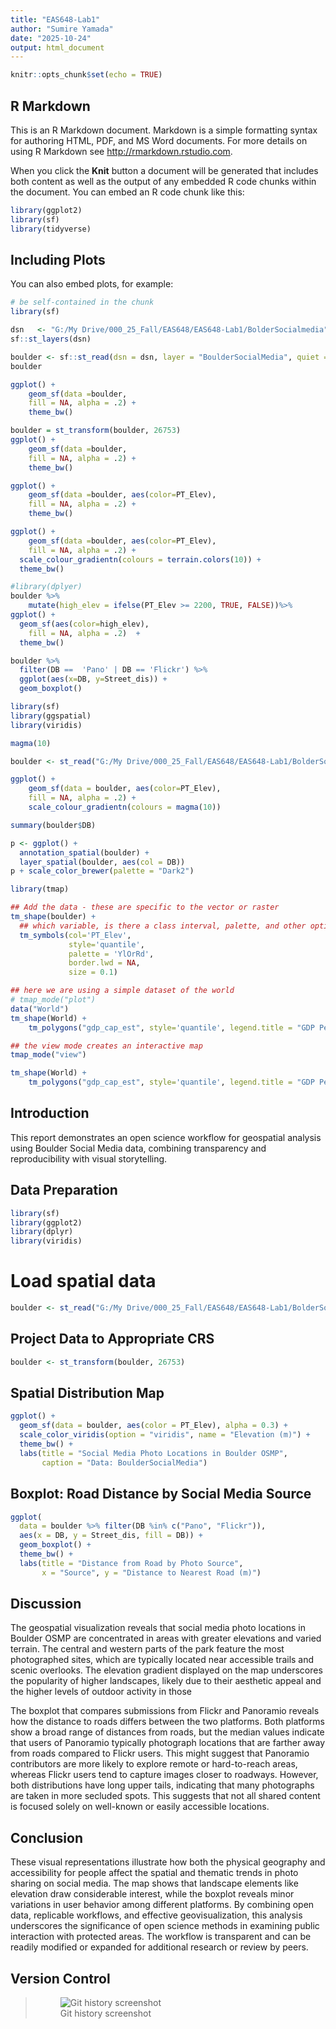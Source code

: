 ```yaml
---
title: "EAS648-Lab1"
author: "Sumire Yamada"
date: "2025-10-24"
output: html_document
---
```


```r
knitr::opts_chunk$set(echo = TRUE)
```

## R Markdown

This is an R Markdown document. Markdown is a simple formatting syntax for authoring HTML, PDF, and MS Word documents. For more details on using R Markdown see <http://rmarkdown.rstudio.com>.

When you click the **Knit** button a document will be generated that includes both content as well as the output of any embedded R code chunks within the document. You can embed an R code chunk like this:

```r
library(ggplot2)
library(sf)
library(tidyverse)
```

## Including Plots

You can also embed plots, for example:

```r
# be self-contained in the chunk
library(sf)

dsn   <- "G:/My Drive/000_25_Fall/EAS648/EAS648-Lab1/BolderSocialmedia"
sf::st_layers(dsn)  

boulder <- sf::st_read(dsn = dsn, layer = "BoulderSocialMedia", quiet = FALSE)
boulder
```
```r
ggplot() +
    geom_sf(data =boulder,
    fill = NA, alpha = .2) +
    theme_bw()
```
```r
boulder = st_transform(boulder, 26753) 
ggplot() +
    geom_sf(data =boulder,
    fill = NA, alpha = .2) +
    theme_bw()
```

```r
ggplot() +
    geom_sf(data =boulder, aes(color=PT_Elev),
    fill = NA, alpha = .2) +
    theme_bw()
```
```r
ggplot() +
    geom_sf(data =boulder, aes(color=PT_Elev),
    fill = NA, alpha = .2) +
  scale_colour_gradientn(colours = terrain.colors(10)) +  
  theme_bw()
```

```r
#library(dplyer)
boulder %>%
    mutate(high_elev = ifelse(PT_Elev >= 2200, TRUE, FALSE))%>% 
ggplot() +
  geom_sf(aes(color=high_elev),
    fill = NA, alpha = .2)  +  
  theme_bw()
```

```r
boulder %>%
  filter(DB ==  'Pano' | DB == 'Flickr') %>%
  ggplot(aes(x=DB, y=Street_dis)) + 
  geom_boxplot()
```
```r
library(sf)
library(ggspatial)
library(viridis)
```
```r
magma(10)
```

```r
boulder <- st_read("G:/My Drive/000_25_Fall/EAS648/EAS648-Lab1/BolderSocialmedia/BoulderSocialMedia.shp")
```

```r
ggplot() +
    geom_sf(data = boulder, aes(color=PT_Elev),
    fill = NA, alpha = .2) + 
    scale_colour_gradientn(colours = magma(10))
```
```r
summary(boulder$DB)
```

```r
p <- ggplot() +
  annotation_spatial(boulder) +
  layer_spatial(boulder, aes(col = DB))
p + scale_color_brewer(palette = "Dark2")
```
```r
library(tmap)
```
```r
## Add the data - these are specific to the vector or raster
tm_shape(boulder) + 
  ## which variable, is there a class interval, palette, and other options
  tm_symbols(col='PT_Elev', 
             style='quantile', 
             palette = 'YlOrRd',
             border.lwd = NA,
             size = 0.1)
```
```r
## here we are using a simple dataset of the world 
# tmap_mode("plot")
data("World")
tm_shape(World) +
    tm_polygons("gdp_cap_est", style='quantile', legend.title = "GDP Per Capita Estimate")
```

```r
## the view mode creates an interactive map
tmap_mode("view")
```

```r
tm_shape(World) +
    tm_polygons("gdp_cap_est", style='quantile', legend.title = "GDP Per Capita Estimate")
```

## Introduction

This report demonstrates an open science workflow for geospatial analysis using Boulder Social Media data, combining transparency and reproducibility with visual storytelling.

## Data Preparation
```r
library(sf)
library(ggplot2)
library(dplyr)
library(viridis)
```

# Load spatial data 
```r
boulder <- st_read("G:/My Drive/000_25_Fall/EAS648/EAS648-Lab1/BolderSocialmedia/BoulderSocialMedia.shp")
```

## Project Data to Appropriate CRS
```r
boulder <- st_transform(boulder, 26753)
```

## Spatial Distribution Map
```r
ggplot() +
  geom_sf(data = boulder, aes(color = PT_Elev), alpha = 0.3) +
  scale_color_viridis(option = "viridis", name = "Elevation (m)") +
  theme_bw() +
  labs(title = "Social Media Photo Locations in Boulder OSMP",
       caption = "Data: BoulderSocialMedia")

```
## Boxplot: Road Distance by Social Media Source
```r
ggplot(
  data = boulder %>% filter(DB %in% c("Pano", "Flickr")),
  aes(x = DB, y = Street_dis, fill = DB)) +
  geom_boxplot() +
  theme_bw() +
  labs(title = "Distance from Road by Photo Source",
       x = "Source", y = "Distance to Nearest Road (m)")

```

## Discussion

The geospatial visualization reveals that social media photo locations in Boulder OSMP are concentrated in areas with greater elevations and varied terrain. The central and western parts of the park feature the most photographed sites, which are typically located near accessible trails and scenic overlooks. The elevation gradient displayed on the map underscores the popularity of higher landscapes, likely due to their aesthetic appeal and the higher levels of outdoor activity in those 

The boxplot that compares submissions from Flickr and Panoramio reveals how the distance to roads differs between the two platforms. Both platforms show a broad range of distances from roads, but the median values indicate that users of Panoramio typically photograph locations that are farther away from roads compared to Flickr users. This might suggest that Panoramio contributors are more likely to explore remote or hard-to-reach areas, whereas Flickr users tend to capture images closer to roadways. However, both distributions have long upper tails, indicating that many photographs are taken in more secluded spots. This suggests that not all shared content is focused solely on well-known or easily accessible locations.

## Conclusion

These visual representations illustrate how both the physical geography and accessibility for people affect the spatial and thematic trends in photo sharing on social media. The map shows that landscape elements like elevation draw considerable interest, while the boxplot reveals minor variations in user behavior among different platforms. By combining open data, replicable workflows, and effective geovisualization, this analysis underscores the significance of open science methods in examining public interaction with protected areas. The workflow is transparent and can be readily modified or expanded for additional research or review by peers.

## Version Control

> ![Git history screenshot](git_commits_screenshot.png)
  
